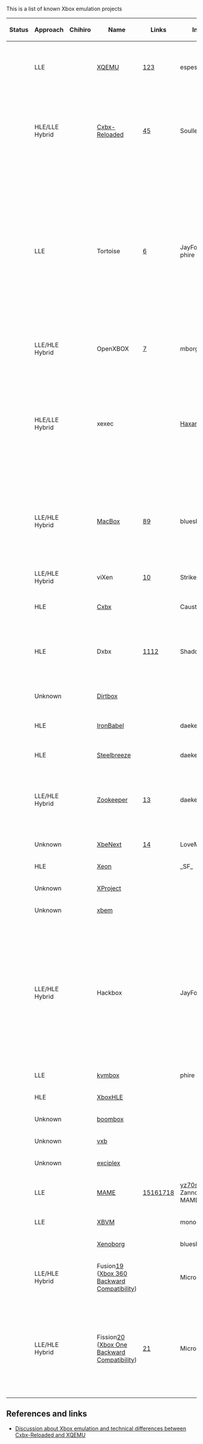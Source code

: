 This is a list of known Xbox emulation projects

{| class="wikitable sortable"
!Status
!Approach
!Chihiro
!Name
!Links
!Initiator
!Platform
!License
!Notes

|-
|{{Yes|Maintained}}
|LLE
|{{Yes}}
|[[XQEMU]]
|[http://xqemu.com/][https://github.com/xqemu/][https://github.com/espes/xqemu]
|espes
|Windows/macOS/Linux/Others	
|
|XQEMU supports hardware-acceleration for the CPU emulation on Linux through KVM.

|-
|{{Yes|Maintained}}
|HLE/LLE Hybrid
|{{No}}
|[[Cxbx-Reloaded]]
|[http://cxbx-reloaded.co.uk/][https://github.com/Cxbx-Reloaded/Cxbx-Reloaded]
|SoullessSentinel
|Windows
|
|Cxbx-Reloaded supports LLE GPU emulation which was taken from XQEMU. At the time of writing, the LLE GPU is significantly slower than in XQEMU.

|-
|{{No|Dead}}
|LLE
|{{No}}
|Tortoise
|[https://gitlab.com/kvmbox-reloaded/]
|JayFoxRox, phire
|
|
|The decision was made to create an HLE / LLE Xbox emulation project which is maintained similar to Dolphin or Citra. A key focus was on design simplicity. The project started as a continuation of kvmbox, with devices being copied from the XQEMU source code. The project was called kvmbox-reloaded, while the name was being decided. The HLE portion was never worked on.

|-
|{{No|Dead}}
|LLE/HLE Hybrid
|{{No}}
|OpenXBOX
|[https://github.com/mborgerson/OpenXBOX]
|mborgerson
|
|
|

|-
|{{No|Dead}}
|HLE/LLE Hybrid
|{{No}}
|xexec
|
|[http://xboxdevwiki.net/User:Haxar Haxar]
|Linux
|
|Xexec is an Xbox executable loader & emulator for x86/x64 Linux; handles direct execution of x86 code, executing Xbox game code directly on the CPU, in userspace Linux; All Windows kernel calls from Xbox game code are translated into POSIX syscalls, with no dependency on Wine.

|-
|{{No|Dead}}
|LLE/HLE Hybrid
|{{No}}
|[https://github.com/blueshogun96/MacBox MacBox]
|[http://shogun3d-cxbx.blogspot.com/2017/01/the-macos-experiment-part-1.html][http://shogun3d-cxbx.blogspot.com/2017/01/around-beginning-of-new-year-i.html]
|blueshogun96
|macOS
|
|"The macOS Experiment" - An experimental VM for Macs that don't have support for the official VM framework. A simple proof of concept.

|-
|{{Yes|Maintained}}
|LLE/HLE Hybrid
|{{No}}
|viXen
|[https://github.com/StrikerX3/viXen]
|StrikerX3
|Windows/Linux
|
|A fork of OpenXBOX, which was turned into a separate project.

|-
|{{No|Dead}}
|HLE
|{{No}}
|[[Cxbx]]
|
|Caustik
|Windows
|
|
|-
|{{No|Dead}}
|HLE
|{{No}}
|Dxbx
|[http://dxbx-emu.com][https://github.com/PatrickvL/Dxbx/]
|ShadowTj
|Windows
|
|The project was started on March 23rd 2008. It is an improved port of Cxbx to the Delphi programming language.

|-
|{{Unknown}}
|Unknown
|{{No}}
|[https://github.com/impeachgod/Dirtbox Dirtbox]
|
|
|Windows
|
|
|-
|{{Unknown}}
|HLE
|{{No}}
|[https://sourceforge.net/p/ironbabel/code/HEAD/tree/trunk/Box/Xbox/ IronBabel]
|
|daeken
|Unknown
|
|This seems to have been a generic portability framework
|-
|{{Unknown}}
|HLE
|{{No}}
|[https://github.com/daeken/Steelbreeze Steelbreeze]
|
|daeken
|Unknown
|
|
|-
|{{Unknown}}
|LLE/HLE Hybrid
|{{No}}
|[https://github.com/daeken/Zookeeper Zookeeper]
|[https://www.reddit.com/r/EmuDev/comments/4isyvu/project_zookeeper_a_new_xbox_emulator/]
|daeken
|macOS
|
|Using Apple's Hypervisor.framework to run a custom kernel (NightBeliever in the repo) and then running Xbox code from there
|-
|{{Unknown}}
|Unknown
|{{No}}
|[http://ngemu.com/threads/.154342/ XbeNext]
|[https://github.com/LoveMHz/XBENext]
|LoveMHz
|Windows
|
|
|-
|{{No|Dead}}
|HLE
|{{No}}
|[http://ngemu.com/forums/.65/ Xeon]
|
|_SF_
|Windows
|
|
|-
|{{Unknown}}
|Unknown
|{{No}}
|[http://ngemu.com/threads/.105210/ XProject]
|
|
|Windows
|
|
|-
|{{Unknown}}
|Unknown
|{{No}}
|[https://code.google.com/p/xbem xbem]
|
|
|Windows
|
|
|-
|{{No|Dead}}
|LLE/HLE Hybrid
|{{Yes}}
|Hackbox
|
|JayFoxRox
|Windows/Linux
|Private
|This was originally going to be a commercial emulator (but plans were dropped quickly in favor of preservation). The source code was temporarily public but then made private. The source code is still available to a selected group of developers. Hackbox was designed from scratch but re-used code from Cxbx for HLE routine detection.
|-
|{{Unknown}}
|LLE
|{{No}}
|[https://github.com/phire/kvmbox kvmbox]
|
|phire
|Linux
|
|
|-
|{{Unknown}}
|HLE
|{{No}}
|[https://github.com/Gabriel-Maldonado/XboxHLE XboxHLE]
|
|
|Windows
|
|
|-
|{{Unknown}}
|Unknown
|{{No}}
|[https://github.com/bjh83/boombox boombox]
|
|
|Windows
|
|
|-
|{{Unknown}}
|Unknown
|{{No}}
|[https://github.com/docbrown/vxb vxb]
|
|
|Windows
|
|
|-
|{{Unknown}}
|Unknown
|{{No}}
|[https://github.com/quantumdude836/exciplex exciplex]
|
|
|Windows
|
|
|-
|{{Yes|Maintained}}
|LLE
|{{Yes}}
|[http://mamedev.org/ MAME]
|[http://adb.arcadeitalia.net/?mame=xbox][http://adb.arcadeitalia.net/?mame=chihiro][http://emulation.gametechwiki.com/index.php/MAME_compatibility_list#Xbox][http://emulation.gametechwiki.com/index.php/MAME_compatibility_list#Chihiro_Arcade]
|[https://github.com/mamedev/mame/commits?author=yz70s yz70s] (Samuele Zannoli) and MAME Team
|Windows/macOS/Linux/Others
|
|Focus seems to be on Chihiro emulation.
|-
|{{No|Dead}}
|LLE
|{{No}}
|[https://github.com/monocasa/xbvm XBVM]
|
|monocasa
|Linux
|
|
|-
|{{No|Dead}}
|
|{{No}}
|[http://xenoborg-emu.blogspot.com/ Xenoborg]
|
|blueshogun96
|Windows
|
|
|-
|{{No|Dead}}
|LLE/HLE Hybrid
|{{No}}
|Fusion[http://michaelbrundage.com/project/xbox-360-emulator/] ([[Xbox 360 Backward Compatibility]])
|
|Microsoft
|Xbox 360
|Proprietary
|
|-
|{{Yes|Maintained}}
|LLE/HLE Hybrid{{citation needed}}
|{{No}}
|Fission[http://www.ign.com/articles/2017/10/23/the-untold-story-of-xbox-one-backwards-compatibility] ([[Xbox One Backward Compatibility]])
|[http://www.xbox.com/en-US/xbox-one/backward-compatibility]
|Microsoft
|Xbox One
|Proprietary
|Announced at E3 2017. Said to be working similar to the 360 support in the Xbox One [https://youtu.be/x0NKP7-h_G0?t=8503]. The 360 support is probably ahead of time shader translation and runtime CPU translation [https://majornelson.com/podcast/584-xbox-one-backward-compatibility-turns-1/].
|}

== References and links == 

* [https://www.reddit.com/r/emulation/comments/6a958p/cxbx_reloaded_xbox_emulator_panzer_dragoon_orta/ Discussion about Xbox emulation and technical differences between [[Cxbx-Reloaded]] and [[XQEMU]]]
